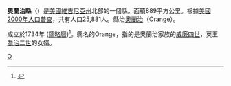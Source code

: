 {{noteTA
|G1=USState
|G2=Earthquake
|1=zh-hk:維珍尼亞; zh-tw:維吉尼亞;zh-cn:弗吉尼亚;
}}
<!--[[File:Map_of_Virginia_highlighting_Orange_County.svg|250px]]-->
{{Infobox U.S. County|
 county  = 奧蘭治縣|
 state = 維吉尼亞州 |
 en county  = Orange County|
 en state = Virginia |
 seal = Orange County, Virginia seal.png |
 map size = 255|
 founded = 1734年|
 seat = [[Orange,_Virginia|Orange]] | 
 area = 889 [[square_kilometre|km²]] (343 [[square_mile|mi²]]) |
 area land = 885 km² (342 mi²) |
 area water = 4 km² (2 mi²) |
 area percentage = 0.50% |
 census yr = 2000|
 pop = 25,881 |
 density = 29|
 web = www.orangecova.com|
|}}
'''奧蘭治縣'''（{{lang-en|Orange County}}）是[[美國|美國]][[維吉尼亞州|維吉尼亞州]]北部的一個縣。面積889平方公里。根據[[美國2000年人口普查|美國2000年人口普查]]，共有人口25,881人。縣治[[奧蘭治_(維吉尼亞州)|奧蘭治]]（Orange）。

成立於1734年 ([[儒略曆|儒略曆]])<ref name="">{{Cite web |url=http://www.newrivernotes.com/va/oran1.htm#3 |title=存档副本 |access-date=2006-11-30 |archive-date=2012-04-19 |archive-url=https://web.archive.org/web/20120419093059/http://www.newrivernotes.com/va/oran1.htm#3 |dead-url=no }}</ref>。縣名的Orange，指的是奧蘭治家族的[[威廉四世_(荷蘭)|威廉四世]]，英王[[喬治二世_(英國)|喬治二世]]的女婿。
<references />
{{弗吉尼亚州}}
{{Virginia-stub}}

[[Category:維吉尼亞州縣|O]]